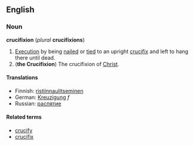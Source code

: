 ==English==
===Noun===
'''crucifixion''' (''plural'' '''crucifixions''')

#[[Execution]] by being [[nail]]ed or [[tie]]d to an upright [[crucifix]] and left to hang there until dead.
#('''the Crucifixion''') The crucifixion of [[Christ]].

====Translations====

*Finnish: [[ristiinnaulitseminen]]
*German: [[Kreuzigung]] ''f''
*Russian: [[распятие]]

====Related terms====
*[[crucify]]
*[[crucifix]]
